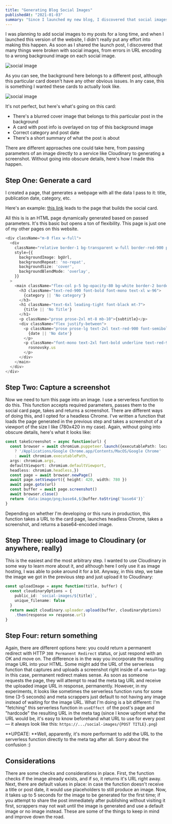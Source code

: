 ```yaml
---
title: "Generating Blog Social Images"
publishedAt: "2021-01-03"
summary: "Since I launched my new blog, I discovered that social images were broken; they were an afterthought after all, and I decided to fix it permanently."
---
```


I was planning to add social images to my posts for a long time, and when I launched this version of the website, I didn't really put any effort into making this happen. As soon as I shared the launch post, I discovered that many things were broken with social images, from errors in URL encoding to a wrong background image on each social image. 

![social image](https://cdn.sanity.io/images/n3o7a5dl/production/c05ee73d6a6f6f5ecb72a78795feaddf7cf4cd25-1200x675.png)

As you can see, the background here belongs to a different post, although this particular card doesn't have any other obvious issues. In any case, this is something I wanted these cards to actually look like.

![social image](https://cdn.sanity.io/images/n3o7a5dl/production/2b82a53bffadd9fcf4bc5e7dd32d8c2fc61829e1-780x420.png)

It's not perfect, but here's what's going on this card:

* There's a blurred cover image that belongs to this particular post in the background
* A card with post info is overlayed on top of this background image
* Correct category and post date
* There's a short summary of what the post is about

There are different approaches one could take here, from passing parameters of an image directly to a service like Cloudinary to generating a screenshot. Without going into obscure details, here's how I made this happen.

## Step One: Generate a card

I created a page, that generates a webpage with all the data I pass to it: title, publication date, category, etc. 

Here's an example: [this link](https://rosnovsky.us/generateOgImage?title=This%20is%20where%20the%20title%20goes&category=Category%20goes%20here&date=Jan%2011,%202021&subtitle=This%20is%20where%20the%20post%20summary%20goes,%20explaining%20wht%20the%20post%20or%20page%20is%20about&coverImage=https://images.unsplash.com/photo-1584824486516-0555a07fc511?ixid=MXwxMjA3fDB8MHxwaG90by1wYWdlfHx8fGVufDB8fHw%3D&ixlib=rb-1.2.1&auto=format&fit=crop&w=2100&q=80) leads to the page that builds the social card.

All this is is an HTML page dynamically generated based on passed parameters. It's this basic but opens a ton of flexibility. This page is just one of my other pages on this website.

```typescript
<div className="m-0 flex w-full">
  <div
    className="relative border-1 bg-transparent w-full border-red-900 p-6"
    style={{
      backgroundImage: bgUrl,
      backgroundRepeat: 'no-repat',
      backgroundSize: 'cover',
      backgroundBlendMode: 'overlay',
    }}
  >
    <main className="flex-col p-5 bg-opacity-80 bg-white border-2 border-black">
      <h3 className="text-red-900 font-bold font-mono text-xl w-96">
        {category || 'No category'}
      </h3>
      <h1 className="text-6xl leading-tight font-black mt-7">
        {title || 'No Title'}
      </h1>
      <p className="prose prose-2xl mt-8 mb-10">{subtitle}</p>
      <div className="flex justify-between">
        <p className="prose prose-lg text-2xl text-red-900 font-semibold font-mono">
          {date || 'No date'}
        </p>
        <p className="font-mono text-2xl font-bold underline text-red-900 ">
          rosnovsky.us
        </p>
      </div>
    </main>
  </div>
</div>
```

## Step Two: Capture a screenshot

Now we need to turn this page into an image. I use a serverless function to do this. This function accepts required parameters, passes them to the social card page, takes and returns a screenshot. There are different ways of doing this, and I opted for a headless Chrome. I've written a function that loads the page generated in the previous step and takes a screenshot of a viewport of the size I like (780x420 in my case). Again, without going into obscure details, here's what it looks like:

```typescript
const takeScreenshot = async function(url) {
  const browser = await chromium.puppeteer.launch({executablePath: local 
    ? '/Applications/Google Chrome.app/Contents/MacOS/Google Chrome'
    : await chromium.executablePath,
  args: chromium.args,
  defaultViewport: chromium.defaultViewport,
  headless: chromium.headless,})
  const page = await browser.newPage()
  await page.setViewport({ height: 420, width: 780 })
  await page.goto(url)
  const buffer = await page.screenshot()
  await browser.close()
  return `data:image/png;base64,${buffer.toString('base64')}`
}
```

Depending on whether I'm developing or this runs in production, this function takes a URL to the card page, launches headless Chrome, takes a screenshot, and returns a base64-encoded image.

## Step Three: upload image to Cloudinary (or anywhere, really)

This is the easiest and the most arbitrary step. I wanted to use Cloudinary in some way to learn more about it, and although here I only use it as image hosting, I was able to poke around it for a bit. Anyway, in this step, we take the image we got in the previous step and just upload it to Cloudinary:

```typescript
const uploadImage = async function(title, buffer) {
  const cloudinaryOptions = {
    public_id: `social-images/${title}`,
    unique_filename: false
  }
  return await cloudinary.uploader.upload(buffer, cloudinaryOptions)
    .then(response => response.url)
}
```

## Step Four: return something

Again, there are different options here: you could return a permanent redirect with HTTP `308 Permanent Redirect` status, or just respond with an OK and move on. The difference is in the way you incorporate the resulting image URL into your HTML. Some might add the URL of the serverless function that captures and uploads a screenshot right inside of a `<meta>` tag: in this case, permanent redirect makes sense. As soon as someone requests the page, they will attempt to read the meta tag URL and receive the uploaded image URL in response, permanently. However, in my experiments, it looks like sometimes the serverless function runs for some time (3-5 seconds) and meta scrappers just default to not having any image instead of waiting for the image URL. What I'm doing is a bit different: I'm "fetching" this serverless function in `useEffect `of the post's page and "hardcode" the resulting URL in the meta tag (since I know upfront what the URL would be, it's easy to know beforehand what URL to use for every post — it always look like this: `https://.../social-images/{POST TITLE}.png`)

**UPDATE: **Well, apparently, it's more performant to add the URL to the serverless function directly to the meta tag after all. Sorry about the confusion :)

## Considerations

There are some checks and considerations in place. First, the function checks if the image already exists, and if so, it returns it's URL right away. Next, there are default values in place: in case the function doesn't receive a title or post date, it would use placeholders to still produce an image. Now, it takes up to 5 seconds for the image to be generated for the first time; if you attempt to share the post immediately after publishing without visiting it first, scrappers may not wait until the image is generated and use a default image or no image instead. These are some of the things to keep in mind and improve down the road.

